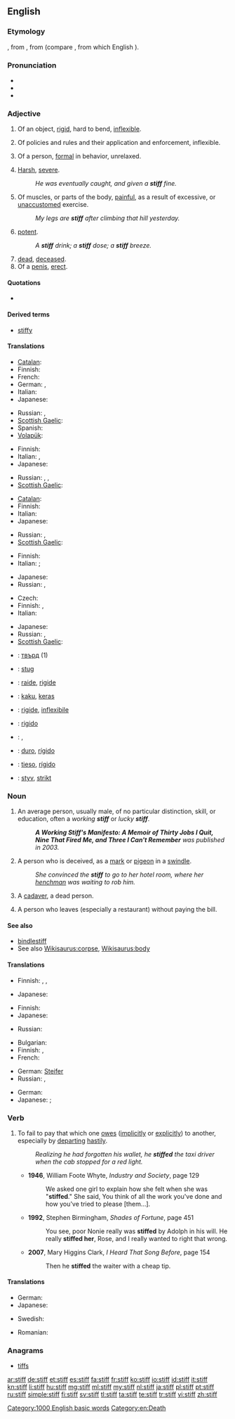 ==English==

===Etymology===
{{etyl|ang}} {{term|stif|stīf|lang=ang}}, from {{proto|Germanic|stifaz}}, from {{proto|Indo-European|stīpos}} (compare {{etyl|la}} {{term|stipare}}, from which English {{term|stevedore}}).

===Pronunciation===
* {{IPA|/stɪf/}}
* {{audio|en-us-stiff.ogg|Audio (US)}}
* {{rhymes|ɪf}}

===Adjective===
{{en-adj|er}}

# Of an object, [[rigid]], hard to bend, [[inflexible]].
# {{context|figuratively}} Of policies and rules and their application and enforcement, inflexible.
# Of a person, [[formal]] in behavior, unrelaxed.
# {{colloquial}} [[harsh|Harsh]], [[severe]].
#: ''He was eventually caught, and given a '''stiff''' fine.''
# Of muscles, or parts of the body, [[painful]], as a result of excessive, or [[unaccustomed]] exercise.
#: ''My legs are '''stiff''' after climbing that hill yesterday.''
# [[potent]].
#: ''A '''stiff''' drink; a '''stiff''' dose; a '''stiff''' breeze.''
# [[dead]], [[deceased]].
# Of a [[penis]], [[erect]].

====Quotations====
* {{seeCites}}

====Derived terms====
* [[stiffy]]

====Translations====
{{trans-top|of an object, rigid, hard to bend, inflexible}}
* [[Catalan]]: {{t|ca|rígid}}
* Finnish: {{t+|fi|jäykkä}}
* French: {{t+|fr|rigide}}
* German: {{t+|de|steif}}, {{t+|de|starr}}
* Italian: {{t+|it|rigido}}
* Japanese: {{t+|ja|硬い|tr=katai}}
{{trans-mid}}
* Russian: {{t+|ru|жёсткий|tr=žóstkij}}, {{t|ru|негибкий|tr=n'egíbkij}}
* [[Scottish Gaelic]]: {{t-|gd|rag|xs=Scottish Gaelic}}
* Spanish: {{t+|es|rigidez|f}}
* [[Volapük]]: {{t|vo|stifik}}
{{trans-bottom}}

{{trans-top|figuratively: of policies and rules and their application and enforcement}}
* Finnish: {{t-|fi|kankea}}
* Italian: {{t+|it|rigido}}, {{t+|it|inflessibile}}
* Japanese: {{t+|ja|固い|tr=katai}}
{{trans-mid}}
* Russian: {{t+|ru|жёсткий|tr=žóstkij}}, {{t|ru|непоколебимый|tr=n'epokol'ebímyj}}, {{t|ru|непреклонный|tr=n'epr'eklónnyj}}
* [[Scottish Gaelic]]: {{t-|gd|rag|xs=Scottish Gaelic}}
{{trans-bottom}}

{{trans-top|of a person, formal in behavior, unrelaxed}}
* [[Catalan]]: {{t|ca|encarcarat}}
* Finnish: {{t+|fi|jäykkä}}
* Italian: {{t+|it|rigido}}
* Japanese: {{t+|ja|固い|tr=katai}}
{{trans-mid}}
* Russian: {{t+|ru|холодный|tr=χolódnyj}}, {{t|ru|чопорный|tr=čópornyj}}
* [[Scottish Gaelic]]: {{t-|gd|rag|xs=Scottish Gaelic}}
{{trans-bottom}}

{{trans-top|colloquial: harsh, severe}}
* Finnish: {{t+|fi|kova}}
* Italian: {{t+|it|duro}};{{t+|it|severo}}
{{trans-mid}}
* Japanese: {{t+|ja|堅い|tr=katai}}
* Russian: {{t|ru|строгий|tr=strógij}}, {{t+|ru|суровый|tr=suróvyj}}
{{trans-bottom}}

{{trans-top|of muscles, or parts of the body}}
* Czech: {{t-|cs|ztuhlý|m}}
* Finnish: {{t+|fi|jäykkä}}, {{t-|fi|kankea}}
* Italian: {{t+|it|rigido}}
{{trans-mid}}
* Japanese: {{t|ja|凝る|tr=koru}}
* Russian: {{t|ru|окостеневший|tr=okost'en'évšij}}, {{t|ru|одеревенелый|tr=od'er'ev'en'élyj}}
* [[Scottish Gaelic]]: {{t-|gd|rag|xs=Scottish Gaelic}}
{{trans-bottom}}

{{checktrans-top}}
* {{ttbc|bg}}: [[твърд]] {{m}} (1)
* {{ttbc|nl}}: [[stug]]
* {{ttbc|fr}}: [[raide]], [[rigide]]
* {{ttbc|id}}: [[kaku]], [[keras]]
* {{ttbc|ia}}: [[rigide]], [[inflexibile]]
* {{ttbc|it}}: [[rigido]]
* {{ttbc|ku}}: {{ku-Arab|[[قایم]]}}, {{ku-Arab|[[به‌ستوو]]}}
* {{ttbc|pt}}: [[duro]], [[rígido]]
* {{ttbc|es}}: [[tieso]], [[rígido]]
* {{ttbc|sv}}: [[styv]], [[strikt]]
{{trans-bottom}}

===Noun===
{{en-noun}}

# An average person, usually male, of no particular distinction, skill, or education, often a ''working '''stiff''''' or ''lucky '''stiff'''''.
#: '''''A Working Stiff's Manifesto: A Memoir of Thirty Jobs I Quit, Nine That Fired Me, and Three I Can't Remember''' was published in 2003.''
# A person who is deceived, as a [[mark]] or [[pigeon]] in a [[swindle]].
#: ''She convinced the '''stiff''' to go to her hotel room, where her [[henchman]] was waiting to rob him.''
# {{slang}} A [[cadaver]], a dead person.
# {{US}} A person who leaves (especially a restaurant) without paying the bill.

====See also====
* [[bindlestiff]]
* See also [[Wikisaurus:corpse]], [[Wikisaurus:body]]

====Translations====
{{trans-top|average person, usually male}}
* Finnish: {{t+|fi|heppu}}, {{t+|fi|hemmo}}, {{t|fi|heebo}}
{{trans-mid}}
* Japanese: {{qualifier|informal|rude|offensive}} {{t|ja|オッサン|tr=ossan}}
{{trans-bottom}}

{{trans-top|person who is deceived}}
* Finnish: {{t+|fi|uhri}}
* Japanese: {{qualifier|slang|rude|offensive}} {{t|ja|カモ|tr=kamo}}
{{trans-mid}}
* Russian: {{t+|ru|лох|m|tr=loχ}}
{{trans-bottom}}

{{trans-top|slang: cadaver, dead person}}
* Bulgarian: {{t+|bg|труп|m}}
* Finnish: {{t+|fi|raato}},  {{t+|fi|ruumis}}
* French: {{t+|fr|macchabée|m}}
{{trans-mid}}
* German: [[Steifer]] {{m}}
* Russian: {{t+|ru|труп|m|tr=trup}}, {{t|ru|жмурик|m|tr=žmúrik}}
{{trans-bottom}}

{{trans-top|US: person who leaves without paying the bill}}
* German: {{t+|de|Zechpreller|m}}
* Japanese: {{qualifier|informal}} {{t|ja|食い逃げ|tr=kui-nige}}; {{sense|eats without money, does not matter if he/she leaves}} {{qualifier|formal}} {{t|ja|無銭飲食|tr=musen-inshoku}}
{{trans-mid}}
{{trans-bottom}}

===Verb===
{{en-verb}}

# To fail to pay that which one [[owe]]s ([[implicitly]] or [[explicitly]]) to another, especially by [[depart]]ing [[hastily]].
#: ''Realizing he had forgotten his wallet, he '''stiffed''' the taxi driver when the cab stopped for a red light.''
#* '''1946''', William Foote Whyte, ''Industry and Society'', page 129
#*: We asked one girl to explain how she felt when she was "'''stiffed'''." She said, You think of all the work you've done and how you've tried to please [them…].
#* '''1992''', Stephen Birmingham, ''Shades of Fortune'', page 451
#*: You see, poor Nonie really was '''stiffed''' by Adolph in his will. He really '''stiffed her''', Rose, and I really wanted to right that wrong.
#* '''2007''', Mary Higgins Clark, ''I Heard That Song Before'', page 154
#*: Then he '''stiffed''' the waiter with a cheap tip.

====Translations====
{{trans-top|to fail to pay money one owes}}
* German: {{t|de|prellen}}
* Japanese: {{t|ja|払い忘れる|tr=harai-wasureru}}
{{trans-mid}}
* Swedish: {{t|sv|sjappa}}
{{trans-bottom}}

{{trans-top|to tip ungenerously}}
{{trans-mid}}
{{trans-bottom}}

{{trans-top|to cheat someone}}
* Romanian: {{t|ro|a țepui}}
{{trans-mid}}
{{trans-bottom}}

===Anagrams===
* [[tiffs#English|tiffs]]

[[Category:1000 English basic words]]
[[Category:en:Death]]

[[ar:stiff]]
[[de:stiff]]
[[et:stiff]]
[[es:stiff]]
[[fa:stiff]]
[[fr:stiff]]
[[ko:stiff]]
[[io:stiff]]
[[id:stiff]]
[[it:stiff]]
[[kn:stiff]]
[[li:stiff]]
[[hu:stiff]]
[[mg:stiff]]
[[ml:stiff]]
[[my:stiff]]
[[nl:stiff]]
[[ja:stiff]]
[[pl:stiff]]
[[pt:stiff]]
[[ru:stiff]]
[[simple:stiff]]
[[fi:stiff]]
[[sv:stiff]]
[[tl:stiff]]
[[ta:stiff]]
[[te:stiff]]
[[tr:stiff]]
[[vi:stiff]]
[[zh:stiff]]